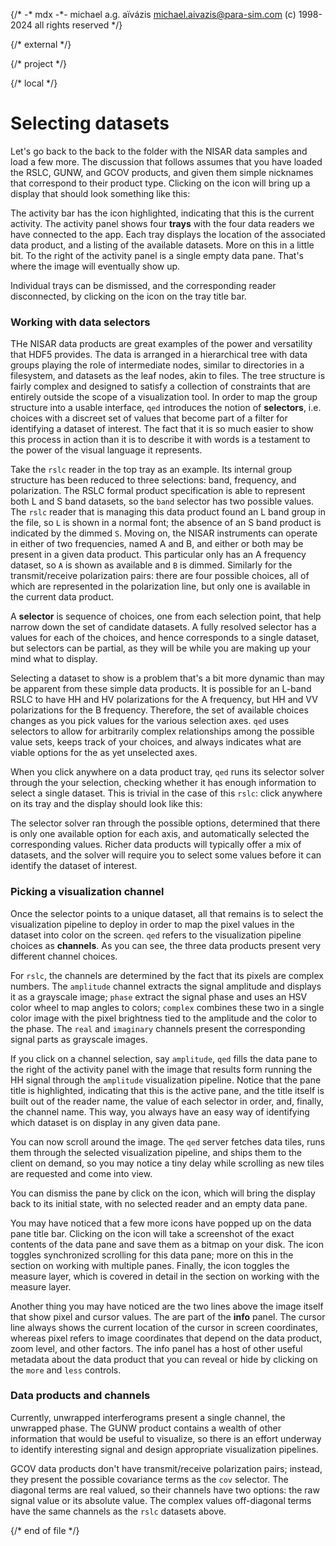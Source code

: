 {/*
    -* mdx -*-
    michael a.g. aïvázis <michael.aivazis@para-sim.com>
    (c) 1998-2024 all rights reserved
*/}

{/* external */}

{/* project */}

{/* local */}


# <a name="datasets" />Selecting datasets

Let's go back to the back to the folder with the NISAR data samples and load a few more. The
discussion that follows assumes that you have loaded the RSLC, GUNW, and GCOV products, and
given them simple nicknames that correspond to their product type. Clicking on the
<Badge><Data/></Badge> icon will bring up a display that should look something like this:

<Screenshot src="/figures/qed-datasets-start.png" />

The activity bar has the <Badge><Data/></Badge> icon highlighted, indicating that this is the
current activity. The activity panel shows four **trays** with the four data readers we have
connected to the app. Each tray displays the location of the associated data product, and a listing
of the available datasets. More on this in a little bit. To the right of the activity panel is a
single empty data pane. That's where the image will eventually show up.

Individual trays can be dismissed, and the corresponding reader disconnected, by clicking on the
<Badge><X /></Badge> icon on the tray title bar.

### <a name="#datasets.selectors" />Working with data selectors

THe NISAR data products are great examples of the power and versatility that HDF5 provides. The data
is arranged in a hierarchical tree with data groups playing the role of intermediate nodes, similar
to directories in a filesystem, and datasets as the leaf nodes, akin to files. The tree structure
is fairly complex and designed to satisfy a collection of constraints that are entirely outside the
scope of a visualization tool. In order to map the group structure into a usable interface, `qed`
introduces the notion of **selectors**, i.e. choices with a discreet set of values that become part
of a filter for identifying a dataset of interest. The fact that it is so much easier to show this
process in action than it is to describe it with words is a testament to the power of the visual
language it represents.

Take the `rslc` reader in the top tray as an example. Its internal group structure has been reduced
to three selections: band, frequency, and polarization. The RSLC formal product specification is
able to represent both L and S band datasets, so the `band` selector has two possible values. The
`rslc` reader that is managing this data product found an L band group in the file, so `L` is shown
in a normal font; the absence of an S band product is indicated by the dimmed `S`. Moving on, the
NISAR instruments can operate in either of two frequencies, named A and B, and either or both may be
present in a given data product. This particular only has an A frequency dataset, so `A` is shown as
available and `B` is dimmed. Similarly for the transmit/receive polarization pairs: there are four
possible choices, all of which are represented in the polarization line, but only one is available
in the current data product.

A **selector** is sequence of choices, one from each selection point, that help narrow down the set of
candidate datasets. A fully resolved selector has a values for each of the choices, and hence
corresponds to a single dataset, but selectors can be partial, as they will be while you are making
up your mind what to display.

Selecting a dataset to show is a problem that's a bit more dynamic than may be apparent from these
simple data products. It is possible for an L-band RSLC to have HH and HV polarizations for the A
frequency, but HH and VV polarizations for the B frequency. Therefore, the set of available choices
changes as you pick values for the various selection axes. `qed` uses selectors to allow for
arbitrarily complex relationships among the possible value sets, keeps track of your choices, and
always indicates what are viable options for the as yet unselected axes.

When you click anywhere on a data product tray, `qed` runs its selector solver through the your
selection, checking whether it has enough information to select a single dataset. This is trivial in
the case of this `rslc`: click anywhere on its tray and the display should look like this:

<Screenshot src="/figures/qed-datasets-rslc-selectors.png" />

The selector solver ran through the possible options, determined that there is only one available
option for each axis, and automatically selected the corresponding values. Richer data products will
typically offer a mix of datasets, and the solver will require you to select some values before it
can identify the dataset of interest.

### <a name="#datasets.channels" />Picking a visualization channel

Once the selector points to a unique dataset, all that remains is to select the visualization
pipeline to deploy in order to map the pixel values in the dataset into color on the screen. `qed`
refers to the visualization pipeline choices as **channels**. As you can see, the three data
products present very different channel choices.

 For `rslc`, the channels are determined by the fact that its pixels are complex numbers. The
`amplitude` channel extracts the signal amplitude and displays it as a grayscale image; `phase`
extract the signal phase and uses an HSV color wheel to map angles to colors; `complex` combines
these two in a single color image with the pixel brightness tied to the amplitude and the color to
the phase. The `real` and `imaginary` channels present the corresponding signal parts as grayscale
images.

If you click on a channel selection, say `amplitude`, `qed` fills the data pane to the right of the
activity panel with the image that results form running the HH signal through the `amplitude`
visualization pipeline. Notice that the pane title is highlighted, indicating that this is the
active pane, and the title itself is built out of the reader name, the value of each selector in
order, and, finally, the channel name. This way, you always have an easy way of identifying which
dataset is on display in any given data pane.

<Screenshot src="/figures/qed-datasets-rslc-channel.png" />

You can now scroll around the image. The `qed` server fetches data tiles, runs them through the
selected visualization pipeline, and ships them to the client on demand, so you may notice a tiny
delay while scrolling as new tiles are requested and come into view.

You can dismiss the pane by click on the <Badge><X/></Badge> icon, which will bring the display
back to its initial state, with no selected reader and an empty data pane.

You may have noticed that a few more icons have popped up on the data pane title bar. Clicking on
the <Badge><Camera/></Badge> icon will take a screenshot of the exact contents of the data pane and
save them as a bitmap on your disk. The <Badge><Eye/></Badge> icon toggles synchronized scrolling
for this data pane; more on this in the section on working with multiple panes. Finally, the
<Badge><Target/></Badge> icon toggles the measure layer, which is covered in detail in the
section on working with the measure layer.

Another thing you may have noticed are the two lines above the image itself that show pixel and
cursor values. The are part of the **info** panel. The cursor line always shows the current location
of the cursor in screen coordinates, whereas pixel refers to image coordinates that depend on the
data product, zoom level, and other factors. The info panel has a host of other useful metadata
about the data product that you can reveal or hide by clicking on the `more` and `less` controls.

### <a name="#datasets.availability" />Data products and channels

Currently, unwrapped interferograms present a single channel, the unwrapped phase. The GUNW product
contains a wealth of other information that would be useful to visualize, so there is an effort
underway to identify interesting signal and design appropriate visualization pipelines.

GCOV data products don't have transmit/receive polarization pairs; instead, they present the
possible covariance terms as the `cov` selector. The diagonal terms are real valued, so their
channels have two options: the raw signal value or its absolute value. The complex values
off-diagonal terms have the same channels as the `rslc` datasets above.

{/* end of file */}

